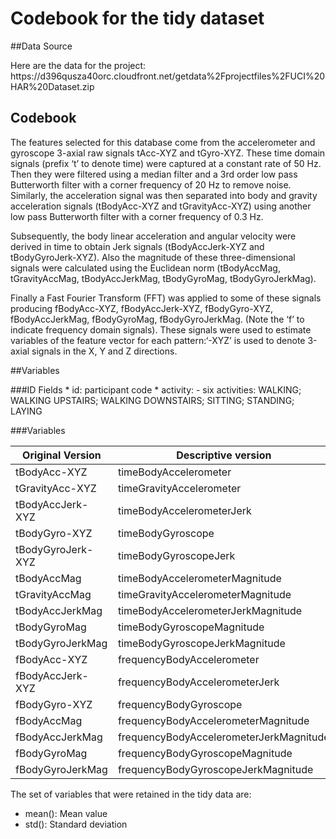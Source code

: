 
Codebook for the tidy dataset
==============================

##Data Source

Here are the data for the project: https://d396qusza40orc.cloudfront.net/getdata%2Fprojectfiles%2FUCI%20HAR%20Dataset.zip

## Codebook

The features selected for this database come from the accelerometer and gyroscope 3-axial raw signals tAcc-XYZ and tGyro-XYZ. These time domain signals (prefix 't' to denote time) were captured at a constant rate of 50 Hz. Then they were filtered using a median filter and a 3rd order low pass Butterworth filter with a corner frequency of 20 Hz to remove noise. Similarly, the acceleration signal was then separated into body and gravity acceleration signals (tBodyAcc-XYZ and tGravityAcc-XYZ) using another low pass Butterworth filter with a corner frequency of 0.3 Hz. 

Subsequently, the body linear acceleration and angular velocity were derived in time to obtain Jerk signals (tBodyAccJerk-XYZ and tBodyGyroJerk-XYZ). Also the magnitude of these three-dimensional signals were calculated using the Euclidean norm (tBodyAccMag, tGravityAccMag, tBodyAccJerkMag, tBodyGyroMag, tBodyGyroJerkMag). 

Finally a Fast Fourier Transform (FFT) was applied to some of these signals producing fBodyAcc-XYZ, fBodyAccJerk-XYZ, fBodyGyro-XYZ, fBodyAccJerkMag, fBodyGyroMag, fBodyGyroJerkMag. (Note the 'f' to indicate frequency domain signals). 
These signals were used to estimate variables of the feature vector for each pattern:'-XYZ' is used to denote 3-axial signals in the X, Y and Z directions.

##Variables

###ID Fields
* id: participant code 
* activity: - six activities: WALKING; WALKING UPSTAIRS; WALKING DOWNSTAIRS; SITTING; STANDING; LAYING



###Variables

| Original Version| Descriptive version   |
|-----+-------|
| tBodyAcc-XYZ  | timeBodyAccelerometer |
| tGravityAcc-XYZ  | timeGravityAccelerometer  |
| tBodyAccJerk-XYZ  | timeBodyAccelerometerJerk
| tBodyGyro-XYZ  | timeBodyGyroscope   
| tBodyGyroJerk-XYZ  | timeBodyGyroscopeJerk
| tBodyAccMag  | timeBodyAccelerometerMagnitude
| tGravityAccMag  | timeGravityAccelerometerMagnitude
| tBodyAccJerkMag  | timeBodyAccelerometerJerkMagnitude
| tBodyGyroMag  | timeBodyGyroscopeMagnitude
| tBodyGyroJerkMag | timeBodyGyroscopeJerkMagnitude
| fBodyAcc-XYZ  | frequencyBodyAccelerometer
| fBodyAccJerk-XYZ  | frequencyBodyAccelerometerJerk
| fBodyGyro-XYZ  | frequencyBodyGyroscope
| fBodyAccMag  | frequencyBodyAccelerometerMagnitude
| fBodyAccJerkMag  | frequencyBodyAccelerometerJerkMagnitude
| fBodyGyroMag  | frequencyBodyGyroscopeMagnitude
| fBodyGyroJerkMag  | frequencyBodyGyroscopeJerkMagnitude

The set of variables that were retained in the tidy data are: 

* mean(): Mean value
* std(): Standard deviation

